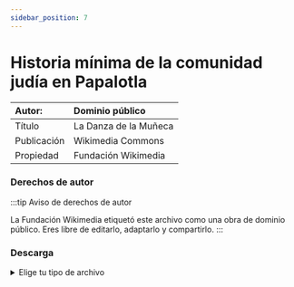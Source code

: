 ```yaml
---
sidebar_position: 7
---
```

# Historia mínima de la comunidad judía en Papalotla

|Autor:| Dominio público |
|:--|:--|
|Título|La Danza de la Muñeca|
|Publicación| Wikimedia Commons|
|Propiedad|Fundación Wikimedia|

### Derechos de autor

:::tip Aviso de derechos de autor

La Fundación Wikimedia etiquetó este archivo como una obra de dominio público. Eres libre de editarlo, adaptarlo y compartirlo.
:::

### Descarga
<details>
  <summary>Elige tu tipo de archivo</summary>
    <div>
        <a href="https://es.wikisource.org/wiki/La_Danza_de_la_Mu%C3%B1eca"> 📥 Letra de La Danza de la Muñeca (Enlace directo a Wikimedia Commons)</a>
        </div>
        <div>
         <a href="url"> 📥 Letra de La Danza de la Muñeca (PDF)</a>
        </div>

</details>
